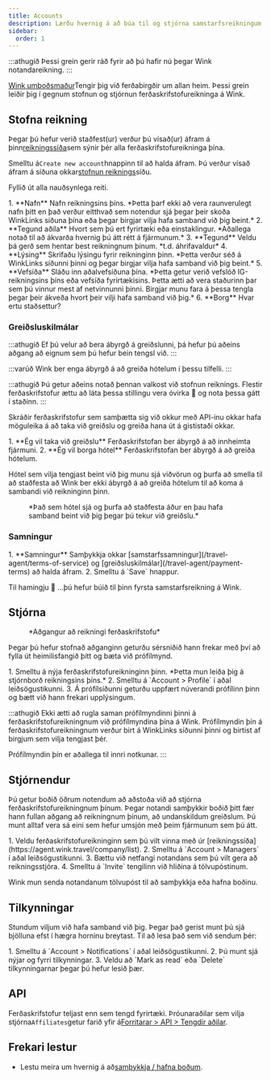 ```yaml
---
title: Accounts
description: Lærðu hvernig á að búa til og stjórna samstarfsreikningum þínum á Wink.
sidebar:
  order: 1
---
```


:::athugið
Þessi grein gerir ráð fyrir að þú hafir nú þegar Wink notandareikning.
:::

[Wink umboðsmaður](https://agent.wink.travel)Tengir þig við ferðabirgðir um allan heim. Þessi grein leiðir þig í gegnum stofnun og stjórnun ferðaskrifstofureikninga á Wink.

## Stofna reikning

Þegar þú hefur verið staðfest(ur) verður þú vísað(ur) áfram á þinn[reikningssíða](https://agent.wink.travel/company/list)sem sýnir þér alla ferðaskrifstofureikninga þína.

Smelltu á`Create new account`hnappinn til að halda áfram. Þú verður vísað áfram á síðuna okkar[stofnun reiknings](https://agent.wink.travel/company/create)síðu.

Fyllið út alla nauðsynlega reiti.

<Steps>
  1. **Nafn** Nafn reikningsins þíns. *Þetta þarf ekki að vera raunverulegt nafn þitt en það verður eitthvað sem notendur sjá þegar þeir skoða WinkLinks síðuna þína eða þegar birgjar vilja hafa samband við þig beint.*
  2. **Tegund aðila** Hvort sem þú ert fyrirtæki eða einstaklingur. *Aðallega notað til að ákvarða hvernig þú átt rétt á fjármunum.*
  3. **Tegund** Veldu þá gerð sem hentar best reikningnum þínum. *t.d. áhrifavaldur*
  4. **Lýsing** Skrifaðu lýsingu fyrir reikninginn þinn. *Þetta verður séð á WinkLinks síðunni þinni og þegar birgjar vilja hafa samband við þig beint.*
  5. **Vefsíða** Sláðu inn aðalvefsíðuna þína. *Þetta getur verið vefslóð IG-reikningsins þíns eða vefsíða fyrirtækisins. Þetta ætti að vera staðurinn þar sem þú vinnur mest af netvinnunni þinni. Birgjar munu fara á þessa tengla þegar þeir ákveða hvort þeir vilji hafa samband við þig.*
  6. **Borg** Hvar ertu staðsettur?
</Steps>


### Greiðsluskilmálar

:::athugið
Ef þú velur að bera ábyrgð á greiðslunni, þá hefur þú aðeins aðgang að eignum sem þú hefur bein tengsl við.
:::

:::varúð
Wink ber enga ábyrgð á að greiða hótelum í þessu tilfelli.
:::

:::athugið
Þú getur aðeins notað þennan valkost við stofnun reiknings. Flestir ferðaskrifstofur ættu að láta þessa stillingu vera óvirka 🛑 og nota þessa gátt í staðinn.
:::

Skráðir ferðaskrifstofur sem samþætta sig við okkur með API-inu okkar hafa möguleika á að taka við greiðslu og greiða hana út á gististaði okkar.

<Steps>
  1. **Ég vil taka við greiðslu** Ferðaskrifstofan ber ábyrgð á að innheimta fjármuni.
  2. **Ég vil borga hótel** Ferðaskrifstofan ber ábyrgð á að greiða hótelum.
</Steps>


Hótel sem vilja tengjast beint við þig munu sjá viðvörun og þurfa að smella til að staðfesta að Wink ber ekki ábyrgð á að greiða hótelum til að koma á sambandi við reikninginn þinn.

<figure>
  <CloudinaryImage width="700" height="220" resize="scale" quality="best" alt="Eignin staðfestir TA-samband" src="academy/property-ta-agreement" errorImage="noimage_opaque_nyrtl0.png" />

  <figcaption>*Það sem hótel sjá og þurfa að staðfesta áður en þau hafa samband beint við þig þegar þú tekur við greiðslu.*</figcaption>
</figure>


### Samningur

<Steps>
  1. **Samningur** Samþykkja okkar [samstarfssamningur](/travel-agent/terms-of-service) og [greiðsluskilmálar](/travel-agent/payment-terms) að halda áfram.
  2. Smelltu á `Save` hnappur.
</Steps>


Til hamingju 🎉 ...þú hefur búið til þinn fyrsta samstarfsreikning á Wink.

## Stjórna

<figure>
  <CloudinaryImage width="350" height="445" resize="scale" quality="best" alt="Reikningur ferðaskrifstofu" src="academy/travel-agent" errorImage="noimage_opaque_nyrtl0.png" />

  <figcaption>*Aðgangur að reikningi ferðaskrifstofu*</figcaption>
</figure>


Þegar þú hefur stofnað aðganginn geturðu sérsniðið hann frekar með því að fylla út heimilisfangið þitt og bæta við prófílmynd.

<Steps>
  1. Smelltu á nýja ferðaskrifstofureikninginn þinn. *Þetta mun leiða þig á stjórnborð reikningsins þíns.*
  2. Smelltu á `Account > Profile` í aðal leiðsögustikunni.
  3. Á prófílsíðunni geturðu uppfært núverandi prófílinn þinn og bætt við hann frekari upplýsingum.
</Steps>


:::athugið
Ekki ætti að rugla saman prófílmyndinni þinni á ferðaskrifstofureikningnum við prófílmyndina þína á Wink. Prófílmyndin þín á ferðaskrifstofureikningnum verður birt á WinkLinks síðunni þinni og birtist af birgjum sem vilja tengjast þér.

Prófílmyndin þín er aðallega til innri notkunar.
:::

## Stjórnendur

Þú getur boðið öðrum notendum að aðstoða við að stjórna ferðaskrifstofureikningnum þínum. Þegar notandi samþykkir boðið þitt fær hann fullan aðgang að reikningnum þínum, að undanskildum greiðslum. Þú munt alltaf vera sá eini sem hefur umsjón með þeim fjármunum sem þú átt.

<Steps>
  1. Veldu ferðaskrifstofureikninginn sem þú vilt vinna með úr [reikningssíða](https://agent.wink.travel/company/list).
  2. Smelltu á `Account > Managers` í aðal leiðsögustikunni.
  3. Bættu við netfangi notandans sem þú vilt gera að reikningsstjóra.
  4. Smelltu á `Invite` tengilinn við hliðina á tölvupóstinum.
</Steps>


Wink mun senda notandanum tölvupóst til að samþykkja eða hafna boðinu.

## Tilkynningar

Stundum viljum við hafa samband við þig. Þegar það gerist munt þú sjá bjölluna efst í hægra horninu breytast.
Til að lesa það sem við sendum þér:

<Steps>
  1. Smelltu á `Account > Notifications` í aðal leiðsögustikunni.
  2. Þú munt sjá nýjar og fyrri tilkynningar.
  3. Veldu að `Mark as read` eða `Delete` tilkynningarnar þegar þú hefur lesið þær.
</Steps>


## API

Ferðaskrifstofur teljast enn sem tengd fyrirtæki. Þróunaraðilar sem vilja stjórna`Affiliates`getur farið yfir á[Forritarar > API > Tengdir aðilar](/developers/apis/#affiliate-api).

## Frekari lestur

* Lestu meira um hvernig á að[samþykkja / hafna boðum](/user/invites).

